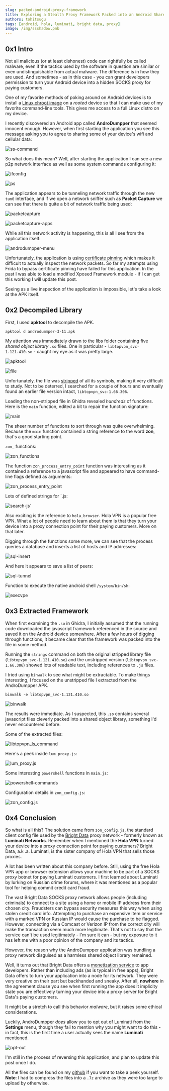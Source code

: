 ```yaml
---
slug: packed-android-proxy-framework
title: Exploring a Stealth Proxy Framework Packed into an Android Shared Library
authors: tohitsugu
tags: [android, hola, luminati, bright data, proxy]
image: /img/ssshadow.pnb
---
```



## 0x1 Intro

Not all malicious (or at least dishonest) code can rightfully be called malware, even if the tactics used by the software in question are similar or even undistinguishable from actual malware. The difference is in how they are used. And sometimes - as in this case - you can grant developers permission to turn your Android device into a hidden SOCKS proxy for paying customers.

One of my favorite methods of poking around on Android devices is to install a [Linux chroot image](https://xdaforums.com/t/tutorial-how-to-build-ur-own-chrooted-linux-for-android-step-by-step.3586319/) on a *rooted* device so that I can make use of my favorite command-line tools. This gives me access to a full Linux distro on my device.  

I recently discovered an Android app called **AndroDumpper** that seemed innocent enough. However, when first starting the application you see this message asking you to agree to sharing some of your device's wifi and cellular data:

![ss-command](./img/androterms.png)

So what does this mean? Well, after starting the application I can see a new p2p network interface as well as some system commands configuring it:

![ifconfig](./img/ifconfig.png)

![ps](./img/ps.png)

The application appears to be tunneling network traffic through the new `tun0` interface, and if we open a network sniffer such as **Packet Capture** we can see that there is quite a bit of network traffic being used: 

![packetcapture](./img/packet1.png)

![packetcapture-apps](./img/packet.png)

While all this network activity is happening, this is all I see from the application itself: 

![androdumpper-menu](./img/appmenu.png)

Unfortunately, the application is using [certificate pinning](https://developer.android.com/privacy-and-security/security-config) which makes it difficult to actually inspect the network packets. So far my attempts using Frida to bypass certificate pinning have failed for this application. In the past I was able to load a modified Xposed Framework module - if I can get this working I will update this post.  

Seeing as a live inspection of the application is impossible, let's take a look at the APK itself. 

## 0x2 Decompiled Library

First, I used **apktool** to decompile the APK. 

```shell 
apktool d androdummper-3-11.apk
```

My attention was immediately drawn to the libs folder containing five *shared object library* `.so` files. One in particular - `libtopvpn_svc-1.121.410.so` - caught my eye as it was pretty large.

![apktool](./img/apktool.png)

![file](./img/file.png)

Unfortunately. the file was [stripped](https://www.man7.org/linux/man-pages/man1/strip.1.html) of all its symbols, making it very difficult to study. Not to be deterred, I searched for a couple of hours and eventually found an earlier file version intact, `libtopvpn_svc-1.66.306`.

Loading the non-stripped file in Ghidra revealed *hundreds* of functions. Here is the `main` function, edited a bit to repair the function signature:

![main](./img/main.png)

The sheer number of functions to sort through was quite overwhelming. Because the `main` function contained a string reference to the word **zon**, that's a good starting point. 

`zon_` functions: 

![zon_functions](./img/zon.png)

The function `zon_process_entry_point` function was interesting as it contained a reference to a javascript file and appeared to have command-line flags defined as arguments: 

![zon_process_entry_point](./img/zonprocess.png)

Lots of defined strings for `.js:

![search-js](./img/searchjs.png)` 

Also exciting is the reference to `hola_browser`. Hola VPN is a popular free VPN. What a lot of people need to learn about them is that they turn your device into a proxy connection point for their paying customers. More on that later. 

Digging through the functions some more, we can see that the process queries a database and inserts a list of hosts and IP addresses:

![sql-insert](./img/sqlinsert.png)

And here it appears to save a list of peers:

![sql-tunnel](./img/ztunsql.png)

Function to execute the native android shell `/system/bin/sh`: 

![execvpe](./img/execvpe2.png)

## 0x3 Extracted Framework

When first examining the `.so` in Ghidra, I initially assumed that the running code downloaded the javascript framework referenced in the source and saved it on the Android device somewhere. After a few hours of digging through functions, it became clear that the framework was packed into the file in some method. 

Running the `strings` command on both the original stripped library file (`libtopvpn_svc-1.121.410.so`) and the unstripped version (`libtopvpn_svc-1.66.306`) showed lots of readable text, including references to `.js` files. 

I tried using `binwalk` to see what might be extractable. To make things interesting, I focused on the unstripped file I extracted from the AndroDumpper APK. 

```shell 
binwalk -e libtopvpn_svc-1.121.410.so
```

![binwalk](./img/binwalk.png)

The results were immediate. As I suspected, this `.so` contains several javascript files cleverly packed into a shared object library, something I'd never encountered before. 

Some of the extracted files: 

![libtopvpn_ls_command](./img/libtopvpn.png)

Here's a peek inside `lum_proxy.js`: 

![lum_proxy.js](./img/lumproxy.png)

Some interesting `powershell` functions in `main.js`: 

![powershell-commands](./img/pscommands.png)

Configuration details in  `zon_config.js`: 

![zon_config.js](./img/zonconfig.png)

## 0x4 Conclusion

So what is all this? The solution came from `zon_config.js`, the standard client config file used by the [Bright Data](https://brightdata.com/luminati) proxy network - formerly known as **Luminati Networks**. Remember when I mentioned the **Hola VPN** turned your device into a proxy connection point for paying customers? Bright Data, a.k .a. Luminati, is the sister company of Hola VPN that sells those proxies.   

A lot has been written about this company before. Still, using the free Hola VPN app or browser extension allows your machine to be part of a SOCKS proxy botnet for paying Luminati customers. I first learned about Luminati by lurking on Russian crime forums, where it was mentioned as a popular tool for helping commit credit card fraud.  

The vast Bright Data SOCKS proxy network allows people (including criminals) to connect to a site using a home or mobile IP address from their chosen city. Fraudsters can bypass security measures this way when using stolen credit card info. Attempting to purchase an expensive item or service with a marked VPN or Russian IP would cause the purchase to be flagged. However, connecting via a Comcast or Verizon IP from the correct city will make the transaction seem much more legitimate. That's not to say that the service can't be used legitimately - I'm sure it can - but my exposure to it has left me with a poor opinion of the company and its tactics. 

However, the reason why the AndroDumpper application was bundling a proxy network disguised as a harmless shared object library remained.  

Well, it turns out that Bright Data offers a [monetization service](https://bright-sdk.com/) to app developers. Rather than including ads (as is typical in free apps), Bright Data offers to turn your application into a node for its network. They were very creative on their part but backhanded and sneaky. After all, **nowhere** in the agreement clause you see when first running the app does it implicity state you are effectively turning your device into a proxy server for Bright Data's paying customers.

It might be a stretch to call this behavior *malware*, but it raises some ethical considerations. 

Luckily, AndroDumpper *does* allow you to opt out of Luminati from the **Settings** menu, though they fail to mention why you might want to do this - in fact, this is the first time a user actually sees the name **Luminati** mentioned. 

![opt-out](./img/optout.png)

I'm still in the process of reversing this application, and plan to update this post once I do. 

All the files can be found on my [github](https://github.com/tohitsugu/androdumpper) if you want to take a peek yourself. **Note**: I had to compress the files into a `.7z` archive as they were too large to upload by otherwise. 



